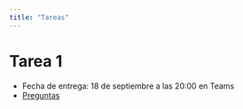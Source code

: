 ```yaml
---
title: "Tareas"
---
```


# Tarea 1

- Fecha de entrega: 18 de septiembre a las 20:00 en Teams
- [Preguntas](./tarea-1.qmd)

